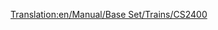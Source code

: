 [[Translation:en/Manual/Base Set/Trains/CS2400]]
{{it/Manuale/Set base/Treni/StatLocomotive|Image=[[File:en/Manual/Base Set/Trains/Cs2400.png]]
|Name=CS2400
|Costo=37.500
|Velocità=112
|Peso=120 
|Potenza=1.790
|Sforzo=35.587 
|Kn=349
|Annuale=3.198
|Progettata=1965
|Vita=20 
|Clima=
*Subartico
*Subtropicale  
|Descrizione=Questa locomotiva è più veloce, più economica e più potente della [[it/Manuale/Set base/Treni/MJS 1000|MJS 1000]]. È adatta per il trasporto passeggeri o treni merci leggeri.
|Real-life=Nessun particolare prototipo ma la CS2400 è basata su una delle [http://en.wikipedia.org/wiki/Hood_unit "Hood"] diesel. 
}}